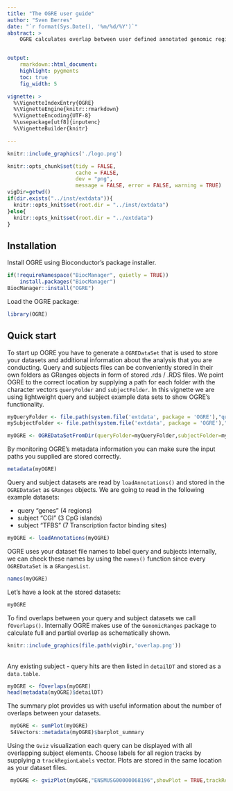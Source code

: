 ```yaml
---
title: "The OGRE user guide"
author: "Sven Berres"
date: "`r format(Sys.Date(), '%m/%d/%Y')`"
abstract: >
    OGRE calculates overlap between user defined annotated genomic region datasets. Any regions can be supplied such as public annotations (genes), genetic variation (SNPs, mutations), regulatory elements (TFBS, promoters, CpG islands) and basically all  types of NGS output from sequencing experiments. After overlap calculation, key numbers help analyse the extend of overlaps which can also be visualized at a genomic level. OGRE package version: `r packageVersion("OGRE")`


output:
    rmarkdown::html_document:
    highlight: pygments
    toc: true
    fig_width: 5

vignette: >
  %\VignetteIndexEntry{OGRE}
  %\VignetteEngine{knitr::rmarkdown}
  %\VignetteEncoding{UTF-8}
  %\usepackage[utf8]{inputenc}
  %\VignetteBuilder{knitr}

---
```

```r
knitr::include_graphics('./logo.png')
```

```r
knitr::opts_chunk$set(tidy = FALSE,
                      cache = FALSE,
                      dev = "png",
                      message = FALSE, error = FALSE, warning = TRUE)
vigDir=getwd()
if(dir.exists("../inst/extdata")){
  knitr::opts_knit$set(root.dir = "../inst/extdata")
}else{
  knitr::opts_knit$set(root.dir = "../extdata")
}
```	


## Installation
Install OGRE using Bioconductor's package installer.
```r
if(!requireNamespace("BiocManager", quietly = TRUE))
	install.packages("BiocManager")
BiocManager::install("OGRE")

```

Load the OGRE package: 

```r
library(OGRE)

```
## Quick start

To start up OGRE you have to generate a `OGREDataSet` that is used to store your datasets and additional information about the analysis that you are conducting. Query and subjects files can be conveniently stored in their own folders as GRanges objects in form of stored .rds / .RDS files. We point OGRE to the correct location by supplying a path for each folder with the character vectors `queryFolder` and `subjectFolder`. In this vignette we are using lightweight query and subject example data sets to show OGRE's functionality.

```r
myQueryFolder <- file.path(system.file('extdata', package = 'OGRE'),"query")
mySubjectFolder <- file.path(system.file('extdata', package = 'OGRE'),"subject")

myOGRE <- OGREDataSetFromDir(queryFolder=myQueryFolder,subjectFolder=mySubjectFolder)
```
By monitoring OGRE's metadata information you can make sure the input paths you supplied are stored correctly.
```r
metadata(myOGRE)
```
Query and subject datasets are read by `loadAnnotations()` and stored in the `OGREDataSet` as `GRanges` objects.
We are going to read in the following example datasets:

* query "genes" (4 regions) 
* subject "CGI" (3 CpG islands)
* subject "TFBS" (7 Transcription factor binding sites) 
```r
myOGRE <- loadAnnotations(myOGRE)
```
OGRE uses your dataset file names to label query and subjects internally, we can check these names by using the `names()` function since every `OGREDataSet` is a `GRangesList`. 
```r
names(myOGRE)
```
Let's have a look at the stored datasets: 
```r
myOGRE
```
To find overlaps between your query and subject datasets we call `fOverlaps()`.
Internally OGRE makes use of the `GenomicRanges` package to calculate full and partial overlap as schematically shown.
<br />
```r
knitr::include_graphics(file.path(vigDir,'overlap.png'))
```
<br />
Any existing subject - query hits are then listed in `detailDT` and stored as a `data.table`.
```r
myOGRE <- fOverlaps(myOGRE)
head(metadata(myOGRE)$detailDT)
```


The summary plot provides us with useful information about the number of overlaps between your datasets. 
```r
 myOGRE <- sumPlot(myOGRE)
 S4Vectors::metadata(myOGRE)$barplot_summary
```
Using the `Gviz` visualization each query can be displayed with all overlapping subject elements. Choose labels for all region tracks by supplying a `trackRegionLabels` vector. Plots are stored in the same location as your dataset files.
```r
 myOGRE <- gvizPlot(myOGRE,"ENSMUSG00000068196",showPlot = TRUE,trackRegionLabels = setNames(c("name","ID","name"),c("genes","CGI","TFBS")))
```





